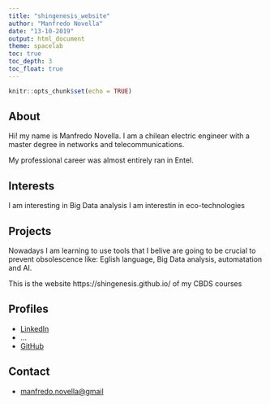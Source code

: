```yaml
---
title: "shingenesis_website"
author: "Manfredo Novella"
date: "13-10-2019"
output: html_document
theme: spacelab
toc: true
toc_depth: 3
toc_float: true
---
```


```r
knitr::opts_chunk$set(echo = TRUE)
```

## About

Hi! my name is Manfredo Novella. I am a chilean electric engineer with a master degree in networks and telecommunications.

My professional career was almost entirely ran in Entel.

## Interests

I am interesting in Big Data analysis
I am interestin in eco-technologies


## Projects

Nowadays I am learning to use tools that I belive are going to be crucial to prevent obsolescence like: Eglish language, Big Data analysis, automatation and AI.

This is the website https://shingenesis.github.io/ of my CBDS courses

## Profiles 

* [LinkedIn](https://www.linkedin.com/in/manfredo-novella-03822b22/)
* ...
* [GitHub](http://github.com/shingenesis)

## Contact

* [manfredo.novella@gmail](mailto:manfredo.novella@gmail)